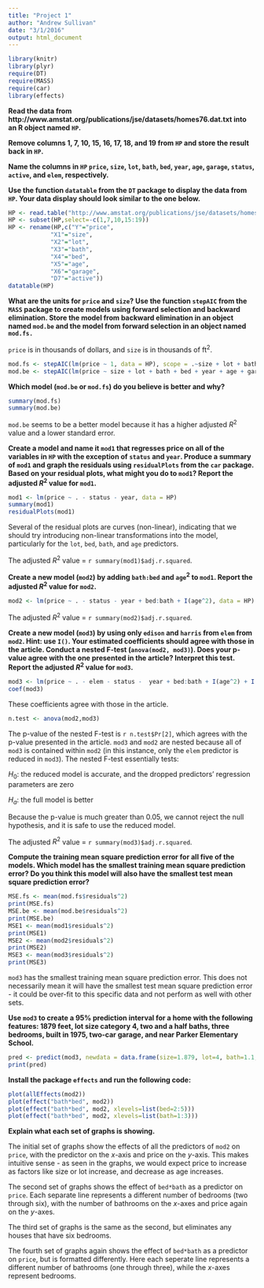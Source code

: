 ```yaml
---
title: "Project 1"
author: "Andrew Sullivan"
date: "3/1/2016"
output: html_document
---
```


```r
library(knitr)
library(plyr)
require(DT)
require(MASS)
require(car)
library(effects)
```

**Read the data from http://www.amstat.org/publications/jse/datasets/homes76.dat.txt into an R object named `HP`.**

**Remove columns 1, 7, 10, 15, 16, 17, 18, and 19 from `HP` and store the result back in `HP`.**

**Name the columns in `HP` `price`, `size`, `lot`, `bath`, `bed`, `year`, `age`, `garage`, `status`, `active`, and `elem`, respectively.**

**Use the function `datatable` from the `DT` package to display the data from `HP`. Your data display should look similar to the one below.**

```r
HP <- read.table("http://www.amstat.org/publications/jse/datasets/homes76.dat.txt",header=TRUE)
HP <- subset(HP,select=-c(1,7,10,15:19))
HP <- rename(HP,c("Y"="price",
            "X1"="size",
            "X2"="lot",
            "X3"="bath",
            "X4"="bed",
            "X5"="age",
            "X6"="garage",
            "D7"="active"))
datatable(HP)
```

**What are the units for `price` and `size`? Use the function `stepAIC` from the `MASS` package to create models using forward selection and backward elimination. Store the model from backward elimination in an object named `mod.be` and the model from forward selection in an object named `mod.fs.`**

`price` is in thousands of dollars, and `size` is in thousands of ft$^2$.

```r
mod.fs <- stepAIC(lm(price ~ 1, data = HP), scope = .~size + lot + bath + bed + year + age + garage + status + active + elem, direction = "forward", test = "F")
mod.be <- stepAIC(lm(price ~ size + lot + bath + bed + year + age + garage + status + active + elem, data = HP), scope = .~size + lot + bath + bed + year + age + garage + status + active + elem, direction = "backward", test = "F")
```

**Which model (`mod.be` or `mod.fs`) do you believe is better and why?**

```r
summary(mod.fs)
summary(mod.be)
```

`mod.be` seems to be a better model because it has a higher adjusted $R^2$ value and a lower standard error.

**Create a model and name it `mod1` that regresses price on all of the variables in `HP` with the exception of `status` and `year`. Produce a summary of `mod1` and graph the residuals using `residualPlots` from the `car` package. Based on your residual plots, what might you do to `mod1`? Report the adjusted $R^2$ value for `mod1`.**

```r
mod1 <- lm(price ~ . - status - year, data = HP)
summary(mod1)
residualPlots(mod1)
```

Several of the residual plots are curves (non-linear), indicating that we should try introducing non-linear transformations into the model, particularly for the `lot`, `bed`, `bath`, and `age` predictors.

The adjusted $R^2$ value $=$ `r summary(mod1)$adj.r.squared`.

**Create a new model (`mod2`) by adding `bath:bed` and `age`$^2$ to `mod1`. Report the adjusted $R^2$ value for `mod2`.**

```r
mod2 <- lm(price ~ . - status - year + bed:bath + I(age^2), data = HP)
```

The adjusted $R^2$ value $=$ `r summary(mod2)$adj.r.squared`.

**Create a new model (`mod3`) by using only `edison` and `harris` from `elem` from `mod2`. Hint: use `I()`. Your estimated coefficients should agree with those in the article. Conduct a nested F-test (`anova(mod2, mod3)`). Does your p-value agree with the one presented in the article? Interpret this test. Report the adjusted $R^2$ value for `mod3`.**

```r
mod3 <- lm(price ~ . - elem - status -  year + bed:bath + I(age^2) + I(elem=="edison") + I(elem=="harris"), data = HP)
coef(mod3)
```

These coefficients agree with those in the article.

```r
n.test <- anova(mod2,mod3)
```

The p-value of the nested F-test is `r n.test$Pr[2]`, which agrees with the p-value presented in the article. `mod3` and `mod2` are nested because all of `mod3` is contained within `mod2` (in this instance, only the `elem` predictor is reduced in `mod3`). The nested F-test essentially tests:

$H_0$: the reduced model is accurate, and the dropped predictors' regression parameters are zero

$H_a$: the full model is better

Because the p-value is much greater than 0.05, we cannot reject the null hypothesis, and it is safe to use the reduced model.

The adjusted $R^2$ value $=$ `r summary(mod3)$adj.r.squared`.

**Compute the training mean square prediction error for all five of the models. Which model has the smallest training mean square prediction error? Do you think this model will also have the smallest test mean square prediction error?**

```r
MSE.fs <- mean(mod.fs$residuals^2)
print(MSE.fs)
MSE.be <- mean(mod.be$residuals^2)
print(MSE.be)
MSE1 <- mean(mod1$residuals^2)
print(MSE1)
MSE2 <- mean(mod2$residuals^2)
print(MSE2)
MSE3 <- mean(mod3$residuals^2)
print(MSE3)
```

`mod3` has the smallest training mean square prediction error. This does not necessarily mean it will have the smallest test mean square prediction error - it could be over-fit to this specific data and not perform as well with other sets.

**Use `mod3` to create a 95% prediction interval for a home with the following features: 1879 feet, lot size category 4, two and a half baths, three bedrooms, built in 1975, two-car garage, and near Parker Elementary School.**

```r
pred <- predict(mod3, newdata = data.frame(size=1.879, lot=4, bath=1.1, bed=3, year=1975, age=0.5, garage=2, elem="parker", active=1, status="act"), interval = "pred", level=0.95)
print(pred)
```

**Install the package `effects` and run the following code:**

```r
plot(allEffects(mod2))
plot(effect("bath*bed", mod2))
plot(effect("bath*bed", mod2, xlevels=list(bed=2:5)))
plot(effect("bath*bed", mod2, xlevels=list(bath=1:3)))
```

**Explain what each set of graphs is showing.**

The initial set of graphs show the effects of all the predictors of `mod2` on `price`, with the predictor on the $x$-axis and price on the $y$-axis. This makes intuitive sense - as seen in the graphs, we would expect price to increase as factors like size or lot increase, and decrease as age increases.

The second set of graphs shows the effect of `bed*bath` as a predictor on `price`. Each separate line represents a different number of bedrooms (two through six), with the number of bathrooms on the $x$-axes and price again on the $y$-axes.

The third set of graphs is the same as the second, but eliminates any houses that have six bedrooms.

The fourth set of graphs again shows the effect of `bed*bath` as a predictor on `price`, but is formatted differently. Here each seperate line represents a different number of bathrooms (one through three), while the $x$-axes represent bedrooms.